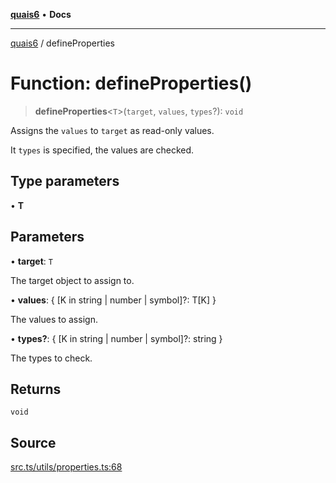[**quais6**](../README.md) • **Docs**

***

[quais6](../globals.md) / defineProperties

# Function: defineProperties()

> **defineProperties**\<`T`\>(`target`, `values`, `types`?): `void`

Assigns the `values` to `target` as read-only values.

 It `types` is specified, the values are checked.

## Type parameters

• **T**

## Parameters

• **target**: `T`

The target object to assign to.

• **values**: \{ \[K in string \| number \| symbol\]?: T\[K\] \}

The values to assign.

• **types?**: \{ \[K in string \| number \| symbol\]?: string \}

The types to check.

## Returns

`void`

## Source

[src.ts/utils/properties.ts:68](https://github.com/dominant-strategies/quais-6.js/blob/aca1855329c3946c627ab7f16ac5304cea7d20c5/src.ts/utils/properties.ts#L68)
